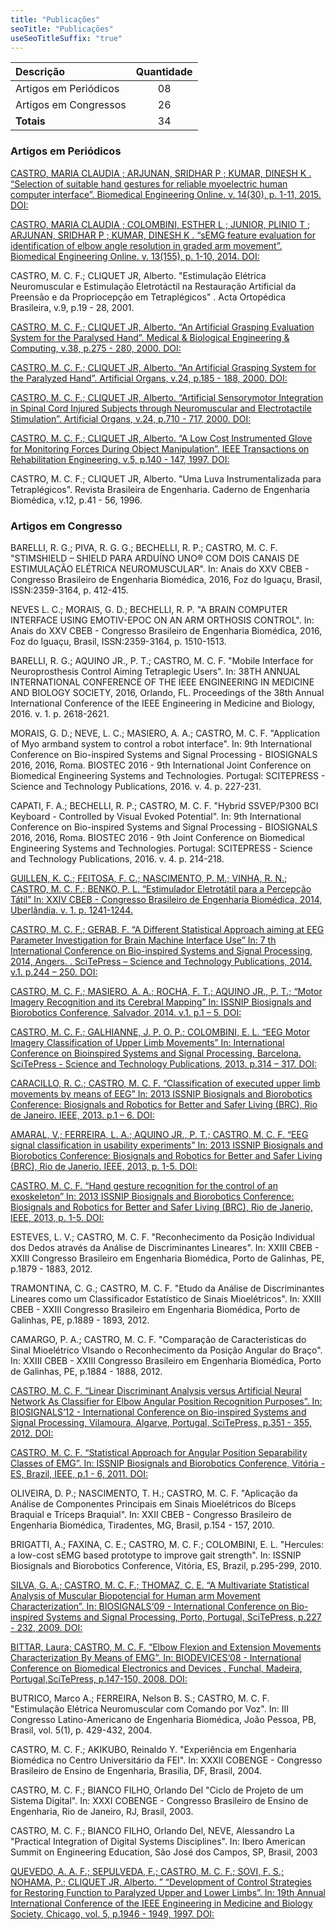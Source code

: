 ```yaml
---
title: "Publicações"
seoTitle: "Publicações"
useSeoTitleSuffix: "true"
---
```


Descrição | Quantidade 
:--------- | :----------: 
Artigos em Periódicos | 08  
Artigos em Congressos | 26 
**Totais** | 34

### Artigos em Periódicos

[CASTRO, MARIA CLAUDIA ; ARJUNAN, SRIDHAR P ; KUMAR, DINESH K . “Selection of suitable hand gestures for reliable myoelectric human computer interface”. Biomedical Engineering Online. v. 14(30), p. 1-11, 2015. DOI:](http://dx.doi.org/10.1186/s12938-015-0025-5)

[CASTRO, MARIA CLAUDIA ; COLOMBINI, ESTHER L ; JUNIOR, PLINIO T ; ARJUNAN, SRIDHAR P ; KUMAR, DINESH K . “sEMG feature evaluation for identification of elbow angle resolution in graded arm movement”. Biomedical Engineering Online. v. 13(155), p. 1-10, 2014. DOI:](http://dx.doi.org/10.1186/1475-925X-13-155)

CASTRO, M. C. F.; CLIQUET JR, Alberto. "Estimulação Elétrica Neuromuscular e Estimulação Eletrotáctil na Restauração Artificial da Preensão e da Propriocepção em Tetraplégicos" . Acta Ortopédica Brasileira, v.9, p.19 - 28, 2001.

[CASTRO, M. C. F.; CLIQUET JR, Alberto. “An Artificial Grasping Evaluation System for the Paralysed Hand”. Medical & Biological Engineering & Computing, v.38, p.275 - 280, 2000. DOI:](http://dx.doi.org/10.1007/BF02347047)

[CASTRO, M. C. F.; CLIQUET JR, Alberto. “An Artificial Grasping System for the Paralyzed Hand”. Artificial Organs, v.24, p.185 - 188, 2000. DOI:](http://dx.doi.org/10.1046/j.1525-1594.2000.06524.x)

[CASTRO, M. C. F.; CLIQUET JR, Alberto. “Artificial Sensorymotor Integration in Spinal Cord Injured Subjects through Neuromuscular and Electrotactile Stimulation”. Artificial Organs, v.24, p.710 - 717, 2000. DOI:](http://dx.doi.org/10.1046/j.1525-1594.2000.06569.x)

[CASTRO, M. C. F.; CLIQUET JR, Alberto. “A Low Cost Instrumented Glove for Monitoring Forces During Object Manipulation”. IEEE Transactions on Rehabilitation Engineering, v.5, p.140 - 147, 1997. DOI:](http://dx.doi.org/10.1109/86.593280)

CASTRO, M. C. F.; CLIQUET JR, Alberto. "Uma Luva Instrumentalizada para Tetraplégicos". Revista Brasileira de Engenharia. Caderno de Engenharia Biomédica, v.12, p.41 - 56, 1996.

### Artigos em Congresso

BARELLI, R. G.; PIVA, R. G. G.; BECHELLI, R. P.; CASTRO, M. C. F. "STIMSHIELD – SHIELD PARA ARDUÍNO UNO® COM DOIS CANAIS DE ESTIMULAÇÃO ELÉTRICA NEUROMUSCULAR". In: Anais do XXV CBEB - Congresso Brasileiro de Engenharia Biomédica, 2016, Foz do Iguaçu, Brasil, ISSN:2359-3164, p. 412-415.

NEVES L. C.; MORAIS, G. D.; BECHELLI, R. P. "A BRAIN COMPUTER INTERFACE USING EMOTIV-EPOC ON AN ARM ORTHOSIS CONTROL". In: Anais do XXV CBEB - Congresso Brasileiro de Engenharia Biomédica, 2016, Foz do Iguaçu, Brasil, ISSN:2359-3164, p. 1510-1513.

BARELLI, R. G.; AQUINO JR., P. T.; CASTRO, M. C. F. "Mobile Interface for Neuroprosthesis Control Aiming Tetraplegic Users". In: 38TH ANNUAL INTERNATIONAL CONFERENCE OF THE IEEE ENGINEERING IN MEDICINE AND BIOLOGY SOCIETY, 2016, Orlando, FL. Proceedings of the 38th Annual International Conference of the IEEE Engineering in Medicine and Biology, 2016. v. 1. p. 2618-2621.

MORAIS, G. D.; NEVE, L. C.; MASIERO, A. A.; CASTRO, M. C. F. "Application of Myo armband system to control a robot interface". In: 9th International Conference on Bio-inspired Systems and Signal Processing - BIOSIGNALS 2016, 2016, Roma. BIOSTEC 2016 - 9th International Joint Conference on Biomedical Engineering Systems and Technologies. Portugal: SCITEPRESS - Science and Technology Publications, 2016. v. 4. p. 227-231.

CAPATI, F. A.; BECHELLI, R. P.; CASTRO, M. C. F. "Hybrid SSVEP/P300 BCI Keyboard - Controlled by Visual Evoked Potential". In: 9th International Conference on Bio-inspired Systems and Signal Processing - BIOSIGNALS 2016, 2016, Roma. BIOSTEC 2016 - 9th Joint Conference on Biomedical Engineering Systems and Technologies. Portugal: SCITEPRESS - Science and Technology Publications, 2016. v. 4. p. 214-218.

[GUILLEN, K. C.; FEITOSA, F. C.; NASCIMENTO, P. M.; VINHA, R. N.; CASTRO, M. C. F.; BENKO, P. L. “Estimulador Eletrotátil para a Percepção Tátil” In: XXIV CBEB - Congresso Brasileiro de Engenharia Biomédica, 2014, Uberlândia. v. 1. p. 1241-1244.](http://www.canal6.com.br/cbeb/2014/artigos/cbeb2014_submission_367.pdf)

[CASTRO, M. C. F.; GERAB, F. “A Different Statistical Approach aiming at EEG Parameter Investigation for Brain Machine Interface Use” In: 7 th International Conference on Bio-inspired Systems and Signal Processing, 2014, Angers. . SciTePress – Science and Technology Publications, 2014. v.1. p.244 – 250. DOI:](http://dx.doi.org/10.5220/0004804602440250)

[CASTRO, M. C. F.; MASIERO, A. A.; ROCHA, F. T.; AQUINO JR., P. T.; “Motor Imagery Recognition and its Cerebral Mapping” In: ISSNIP Biosignals and Biorobotics Conference, Salvador, 2014. v.1. p.1 – 5. DOI:](http://dx.doi.org/10.1109/BRC.2014.6880972)

[CASTRO, M. C. F.; GALHIANNE, J. P. O. P.; COLOMBINI, E. L. “EEG Motor Imagery Classification of Upper Limb Movements” In: International Conference on Bioinspired Systems and Signal Processing, Barcelona. SciTePress - Science and Technology Publications, 2013. p.314 – 317. DOI:](http://dx.doi.org/10.5220/0004235003140317)

[CARACILLO, R. C.; CASTRO, M. C. F. “Classification of executed upper limb movements by means of EEG” In: 2013 ISSNIP Biosignals and Biorobotics Conference: Biosignals and Robotics for Better and Safer Living (BRC), Rio de Janeiro. IEEE, 2013. p.1 – 6. DOI:](http://dx.doi.org/10.1109/BRC.2013.6487448)

[AMARAL, V.; FERREIRA, L. A.; AQUINO JR., P. T.; CASTRO, M. C. F. “EEG signal classification in usability experiments” In: 2013 ISSNIP Biosignals and Biorobotics Conference: Biosignals and Robotics for Better and Safer Living (BRC), Rio de Janerio. IEEE, 2013, p. 1-5. DOI:](http://dx.doi.org/10.1109/BRC.2013.6487469)

[CASTRO, M. C. F. “Hand gesture recognition for the control of an exoskeleton” In: 2013 ISSNIP Biosignals and Biorobotics Conference: Biosignals and Robotics for Better and Safer Living (BRC), Rio de Janerio, IEEE, 2013, p. 1-5. DOI:](http://dx.doi.org/10.1109/BRC.2013.6487449)

ESTEVES, L. V.; CASTRO, M. C. F. "Reconhecimento da Posição Individual dos Dedos através da Análise de Discriminantes Lineares". In: XXIII CBEB - XXIII Congresso Brasileiro em Engenharia Biomédica, Porto de Galinhas, PE, p.1879 - 1883, 2012.

TRAMONTINA, C. G.; CASTRO, M. C. F. "Etudo da Análise de Discriminantes Lineares como um Classificador Estatístico de Sinais Mioelétricos". In: XXIII CBEB - XXIII Congresso Brasileiro em Engenharia Biomédica, Porto de Galinhas, PE, p.1889 - 1893, 2012.

CAMARGO, P. A.; CASTRO, M. C. F. "Comparação de Características do Sinal Mioelétrico VIsando o Reconhecimento da Posição Angular do Braço". In: XXIII CBEB - XXIII Congresso Brasileiro em Engenharia Biomédica, Porto de Galinhas, PE, p.1884 - 1888, 2012.

[CASTRO, M. C. F. “Linear Discriminant Analysis versus Artificial Neural Network As Classifier for Elbow Angular Position Recognition Purposes”. In: BIOSIGNALS‘12 - International Conference on Bio-inspired Systems and Signal Processing, Vilamoura, Algarve, Portugal, SciTePress, p.351 - 355, 2012. DOI:](http://dx.doi.org/10.5220/0003761203510355)

[CASTRO, M. C. F. “Statistical Approach for Angular Position Separability Classes of EMG”. In: ISSNIP Biosignals and Biorobotics Conference, Vitória - ES, Brazil, IEEE, p.1 - 6, 2011. DOI:](http://dx.doi.org/10.1109/BRC.2011.5740663)

OLIVEIRA, D. P.; NASCIMENTO, T. H.; CASTRO, M. C. F. "Aplicação da Análise de Componentes Principais em Sinais Mioelétricos do Bíceps Braquial e Tríceps Braquial". In: XXII CBEB - Congresso Brasileiro de Engenharia Biomédica, Tiradentes, MG, Brasil, p.154 - 157, 2010.

BRIGATTI, A.; FAXINA, C. E.; CASTRO, M. C. F.; COLOMBINI, E. L. "Hercules: a low-cost sEMG based prototype to improve gait strength". In: ISSNIP Biosignals and Biorobotics Conference, Vitória, ES, Brazil, p.295-299, 2010.

[SILVA, G. A.; CASTRO, M. C. F.; THOMAZ, C. E. “A Multivariate Statistical Analysis of Muscular Biopotencial for Human arm Movement Characterization”. In: BIOSIGNALS‘09 - International Conference on Bio-inspired Systems and Signal Processing, Porto, Portugal, SciTePress, p.227 - 232, 2009. DOI:](http://dx.doi.org/10.5220/0001433802270232)

[BITTAR, Laura; CASTRO, M. C. F. “Elbow Flexion and Extension Movements Characterization By Means of EMG”. In: BIODEVICES‘08 - International Conference on Biomedical Electronics and Devices , Funchal, Madeira, Portugal,SciTePress, p.147-150, 2008. DOI:](http://dx.doi.org/10.5220/0001048801470150)

BUTRICO, Marco A.; FERREIRA, Nelson B. S.; CASTRO, M. C. F. "Estimulação Elétrica Neuromuscular com Comando por Voz". In: III Congresso Latino-Americano de Engenharia Biomédica, João Pessoa, PB, Brasil, vol. 5(1), p. 429-432, 2004.

CASTRO, M. C. F.; AKIKUBO, Reinaldo Y. "Experiência em Engenharia Biomédica no Centro Universitário da FEI". In: XXXII COBENGE - Congresso Brasileiro de Ensino de Engenharia, Brasilia, DF, Brasil, 2004.

CASTRO, M. C. F.; BIANCO FILHO, Orlando Del "Ciclo de Projeto de um Sistema Digital". In: XXXI COBENGE - Congresso Brasileiro de Ensino de Engenharia, Rio de Janeiro, RJ, Brasil, 2003.

CASTRO, M. C. F.; BIANCO FILHO, Orlando Del, NEVE, Alessandro La "Practical Integration of Digital Systems Disciplines". In: Ibero American Summit on Engineering Education, São José dos Campos, SP, Brasil, 2003

[QUEVEDO, A. A. F.; SEPULVEDA, F.; CASTRO, M. C. F.; SOVI, F. S.; NOHAMA, P.; CLIQUET JR, Alberto. ” “Development of Control Strategies for Restoring Function to Paralyzed Upper and Lower Limbs”. In: 19th Annual International Conference of the IEEE Engineering in Medicine and Biology Society, Chicago, vol. 5, p.1946 - 1949, 1997. DOI:](http://dx.doi.org/10.1109/IEMBS.1997.758720)
